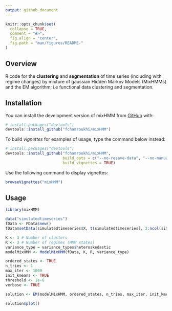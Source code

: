 ```yaml
---
output: github_document
---
```


<!-- README.md is generated from README.Rmd. Please edit that file -->

```r
knitr::opts_chunk$set(
  collapse = TRUE,
  comment = "#>",
  fig.align = "center",
  fig.path = "man/figures/README-"
)
```
## Overview

<!-- badges: start -->
<!-- badges: end -->

R code for the **clustering** and **segmentation** of time series (including with regime changes) by mixture of gaussian Hidden Markov Models (MixHMMs) and the EM algorithm; i.e functional data clustering and segmentation.

## Installation

You can install the development version of mixHMM from [GitHub](https://github.com/) with:

```r
# install.packages("devtools")
devtools::install_github("fchamroukhi/mixHMM")
```

To build *vignettes* for examples of usage, type the command below instead:

```r
# install.packages("devtools")
devtools::install_github("fchamroukhi/mixHMM", 
                         build_opts = c("--no-resave-data", "--no-manual"), 
                         build_vignettes = TRUE)
```

Use the following command to display vignettes:

```r
browseVignettes("mixHMM")
```

## Usage

```r
library(mixHMM)

data("simulatedtimeseries")
fData <- FData$new()
fData$setData(simulatedtimeseries$X, t(simulatedtimeseries[, 2:ncol(simulatedtimeseries)]))

K <- 3 # Number of clusters
R <- 3 # Number of regimes (HMM states)
variance_type = variance_types$heteroskedastic
modelMixHMM <- ModelMixHMM(fData, K, R, variance_type)

ordered_states <- TRUE
n_tries <- 1
max_iter <- 1000
init_kmeans <- TRUE
threshold <- 1e-6
verbose <- TRUE

solution <- EM(modelMixHMM, ordered_states, n_tries, max_iter, init_kmeans, threshold, verbose)

solution$plot()
```
